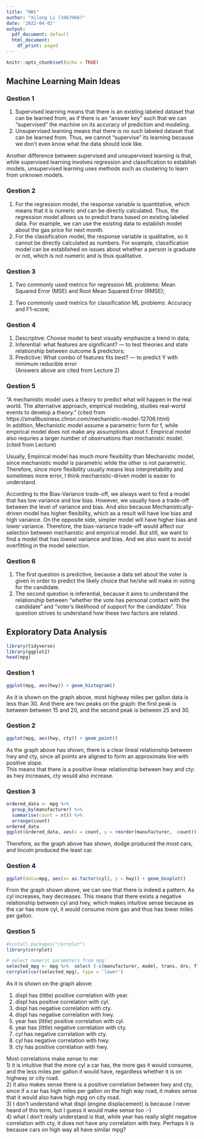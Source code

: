 ```yaml
---
title: "HW1"
author: "Xilong Li (3467966)"
date: '2022-04-02'
output:
  pdf_document: default
  html_document:
    df_print: paged
---
```


```r
knitr::opts_chunk$set(echo = TRUE)
```

## Machine Learning Main Ideas

### Qestion 1
1) Supervised learning means that there is an existing labeled dataset that can be learned from, as if there is an "answer key" such that we can "supervised" the machine on its accuracy of prediction and modeling.    
2) Unsupervised learning means that there is no such labeled dataset that can be learned from. Thus, we cannot "supervise" its learning because we don't even know what the data should look like.

Another difference between supervised and unsupervised learning is that, while supervised learning involves regression and classification to establish models, unsupervised learning uses methods such as clustering to learn from unknown models. 

### Qestion 2
1) For the regression model, the response variable is quantitative, which means that it is numeric and can be directly calculated. Thus, the regression model allows us to predict trans based on existing labeled data. For example, we can use the existing data to establish model about the gas price for next month.
2) For the classification model, the response variable is qualitative, so it cannot be directly calculated as numbers. For example, classification model can be established on issues about whether a person is graduate or not, which is not numeric and is thus qualitative.

### Qestion 3
1) Two commonly used metrics for regression ML problems: Mean Squared Error (MSE) and Root Mean Squared Error (RMSE);

2) Two commonly used metrics for classification ML problems: Accuracy and F1-score;

### Qestion 4
1) Descriptive: Choose model to best visually emphasize a trend in data;
2) Inferential: what features are significant? --- to test theories and state relationship between outcome & predictors;
3) Predictive: What combo of features fits best? --- to predict Y with minimum reducible error    
(Answers above are cited from Lecture 2)

### Qestion 5
"A mechanistic model uses a theory to predict what will happen in the real world. The alternative approach, empirical modeling, studies real-world events to develop a theory." (cited from https://smallbusiness.chron.com/mechanistic-model-12706.html)    
In addition, Mechanistic model assume a parametric form for f, while empirical model does not make any assumptions about f. Empirical model also requries a larger number of observations than mechanistic model. (cited from Lecture)    
    
Usually, Empirical model has much more flexibility than Mechanistic model, since mechanistic model is parametric while the other is not parametric. Therefore, since more flexibility usually means less interpretability and sometimes more error, I think mechanistic-driven model is easier to understand.
    
According to the Bias-Variance trade-off, we always want to find a model that has low variance and low bias. However, we usually have a trade-off between the level of variance and bias. And also because Mechanistically-driven model has higher flexibility, which as a result will have low bias and high variance. On the opposite side, simpler model will have higher bias and lower variance. Therefore, the bias-variance trade-off would affect our selection between mechanistic and empirical model. But still, we want to find a model that has lowest variance and bias. And we also want to avoid overfitting in the model selection.

### Qestion 6
1) The first question is predictive, because a data set about the voter is given in order to predict the likely choice that he/she will make in voting for the candidate.
2) The second question is inferential, because it aims to understand the relationship between "whether the vote has personal contact with the candidate" and "voter’s likelihood of support for the candidate". This question strives to understand how these two factors are related.

## Exploratory Data Analysis
```r
library(tidyverse)
library(ggplot2)
head(mpg)
```
### Qestion 1
```r
ggplot(mpg, aes(hwy)) + geom_histogram()

```
As it is shown on the graph above, most highway miles per gallon data is less than 30. And there are two peaks on the graph: the first peak is between between 15 and 20, and the second peak is between 25 and 30.

### Qestion 2
```r
ggplot(mpg, aes(hwy, cty)) + geom_point()
```
As the graph above has shown, there is a clear lineal relationship between hwy and cty, since all points are aligned to form an approximate line with positive slope.    
This means that there is a positive linear relationship between hwy and cty: as hwy increases, cty would also increase.

### Qestion 3
```r
ordered_data <- mpg %>% 
  group_by(manufacturer) %>% 
  summarise(count = n()) %>% 
  arrange(count)
ordered_data
ggplot(ordered_data, aes(x = count, y = reorder(manufacturer, -count))) + geom_bar(stat = "identity")
```
Therefore, as the graph above has shown, dodge produced the most cars, and lincoln produced the least car.

### Qestion 4
```r
ggplot(data=mpg, aes(x= as.factor(cyl), y = hwy)) + geom_boxplot()
```
From the graph shown above, we can see that there is indeed a pattern. As cyl increases, hwy decreases. This means that there exists a negative relationship between cyl and hwy, which makes intuitive sense because as the car has more cyl, it would consume more gas and thus has lower miles per gallon.

### Qestion 5
```r
#install.packages("corrplot")
library(corrplot)

# select numeric parameters from mpg:
selected_mpg <- mpg %>%  select (-c(manufacturer, model, trans, drv, fl, class))
corrplot(cor(selected_mpg), type = 'lower')

```
As it is shown on the graph above:    
    
1) displ has (little) positive correlation with year.    
2) displ has positive correlation with cyl.    
3) displ has negative correlation with cty.    
4) displ has negative correlation with hwy.    
5) year has (little) positive correlation with cyl.    
6) year has (little) negative correlation with cty.    
7) cyl has negative correlation with cty.    
8) cyl has negative correlation with hwy.    
9) cty has positive correlation with hwy.    
    
Most correlations make sense to me:    
1) it is intuitive that the more cyl a car has, the more gas it would consume, and the less miles per gallon it would have, regardless whether it is on highway or city road.    
2) it also makes sense there is a positive correlation between hwy and cty, since if a car has high miles per gallon on the high way road, it makes sense that it would also have high mpg on city road.    
3) I don't understand what displ (engine displacement) is because I never heard of this term, but I guess it would make sense too :-)    
4) what I don't really understand is that, while year has really slight negative correlation with cty, it does not have any correlation with hwy. Perhaps it is because cars on high way all have similar mpg?    
